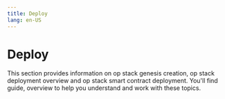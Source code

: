 ```yaml
---
title: Deploy
lang: en-US
---
```



# Deploy

This section provides information on op stack genesis creation, op stack deployment overview and op stack smart contract deployment. You'll find guide, overview to help you understand and work with these topics.

<Cards>
  <Card title="Op stack genesis creation" href="/builders/chain-operators/deploy/genesis" />

  <Card title="Op stack deployment overview" href="/builders/chain-operators/deploy/overview" />

  <Card title="Op stack smart contract deployment" href="/builders/chain-operators/deploy/smart-contracts" />
</Cards>
